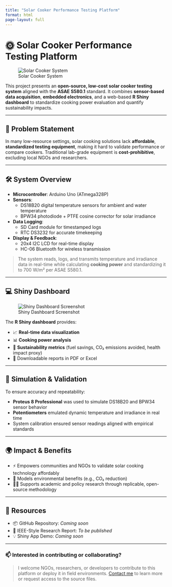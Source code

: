 ```yaml
---
title: "Solar Cooker Performance Testing Platform"
format: html
page-layout: full
---
```


# 🌞 Solar Cooker Performance Testing Platform

![Solar Cooker System](../assets/images/solar_cooker_diagram.jpg){.img-fluid .rounded .shadow-sm .mb-4}

This project presents an **open-source, low-cost solar cooker testing system** aligned with the **ASAE S580.1** standard. It combines **sensor-based data acquisition**, **embedded electronics**, and a web-based **R Shiny dashboard** to standardize cooking power evaluation and quantify sustainability impacts.

---

## 🎯 Problem Statement

In many low-resource settings, solar cooking solutions lack **affordable**, **standardized testing equipment**, making it hard to validate performance or compare cookers. Traditional lab-grade equipment is **cost-prohibitive**, excluding local NGOs and researchers.

---

## 🛠️ System Overview

- **Microcontroller**: Arduino Uno (ATmega328P)
- **Sensors**:
  - DS18B20 digital temperature sensors for ambient and water temperature
  - BPW34 photodiode + PTFE cosine corrector for solar irradiance
- **Data Logging**:
  - SD Card module for timestamped logs
  - RTC DS3232 for accurate timekeeping
- **Display & Feedback**:
  - 20x4 I2C LCD for real-time display
  - HC-06 Bluetooth for wireless transmission

> The system reads, logs, and transmits temperature and irradiance data in real-time while calculating **cooking power** and standardizing it to 700 W/m² per ASAE S580.1.

---

## 💻 Shiny Dashboard

![Shiny Dashboard Screenshot](../assets/images/shiny_dashboard.jpg){.img-fluid .rounded .shadow-sm .mb-3}

The **R Shiny dashboard** provides:

- 📈 **Real-time data visualization**
- 📊 **Cooking power analysis**
- 🌿 **Sustainability metrics** (fuel savings, CO₂ emissions avoided, health impact proxy)
- 🧾 Downloadable reports in PDF or Excel

---

## 🔁 Simulation & Validation

To ensure accuracy and repeatability:

- **Proteus 8 Professional** was used to simulate DS18B20 and BPW34 sensor behavior
- **Potentiometers** emulated dynamic temperature and irradiance in real time
- System calibration ensured sensor readings aligned with empirical standards

---

## 🌍 Impact & Benefits

- ⚡ Empowers communities and NGOs to validate solar cooking technology affordably
- 🌱 Models environmental benefits (e.g., CO₂ reduction)
- 👩‍🔬 Supports academic and policy research through replicable, open-source methodology

---

## 🔗 Resources

- 📦 GitHub Repository: *Coming soon*  
- 📃 IEEE-Style Research Report: *To be published*  
- 💡 Shiny App Demo: *Coming soon*

---

### 📫 Interested in contributing or collaborating?

> I welcome NGOs, researchers, or developers to contribute to this platform or deploy it in field environments. [Contact me](mailto:kimutairobert72@gmail.com) to learn more or request access to the source files.


